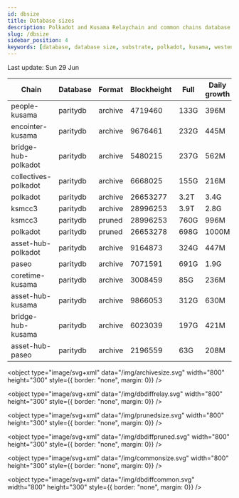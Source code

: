 ```yaml
---
id: dbsize
title: Database sizes
description: Polkadot and Kusama Relaychain and common chains database sizes
slug: /dbsize
sidebar_position: 4
keywords: [database, database size, substrate, polkadot, kusama, westend]
---
```



Last update: Sun 29 Jun

| Chain    | Database   | Format | Blockheight | Full         | Daily growth |
| ------------------------| ----------- | -------- | ------- | ---------- | ----- | 
| people-kusama | paritydb | archive | 4719460 | 133G | 396M |
| encointer-kusama | paritydb | archive | 9676461 | 232G | 445M |
| bridge-hub-polkadot | paritydb | archive | 5480215 | 237G | 562M |
| collectives-polkadot | paritydb | archive | 6668025 | 155G | 216M |
| polkadot | paritydb | archive | 26653277 | 3.2T | 3.4G |
| ksmcc3 | paritydb | archive | 28996253 | 3.9T | 2.8G |
| ksmcc3 | paritydb | pruned | 28996253 | 760G | 996M |
| polkadot | paritydb | pruned | 26653278 | 698G | 1000M |
| asset-hub-polkadot | paritydb | archive | 9164873 | 324G | 447M |
| paseo | paritydb | archive | 7071591 | 691G | 1.9G |
| coretime-kusama | paritydb | archive | 3008459 | 85G | 236M |
| asset-hub-kusama | paritydb | archive | 9866053 | 312G | 630M |
| bridge-hub-kusama | paritydb | archive | 6023039 | 197G | 421M |
| asset-hub-paseo | paritydb | archive | 2196559 | 63G | 208M |
<object type="image/svg+xml" data="/img/archivesize.svg" width="800" height="300" style={{ border: "none", margin: 0}} />

<object type="image/svg+xml" data="/img/dbdiffrelay.svg" width="800" height="300" style={{ border: "none", margin: 0}} />

<object type="image/svg+xml" data="/img/prunedsize.svg" width="800" height="300" style={{ border: "none", margin: 0}} />

<object type="image/svg+xml" data="/img/dbdiffpruned.svg" width="800" height="300" style={{ border: "none", margin: 0}} />

<object type="image/svg+xml" data="/img/commonsize.svg" width="800" height="300" style={{ border: "none", margin: 0}} />

<object type="image/svg+xml" data="/img/dbdiffcommon.svg" width="800" height="300" style={{ border: "none", margin: 0}} />
